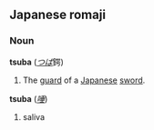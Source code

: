 ==Japanese romaji==
===Noun===
'''tsuba''' (''[[つば]]''鍔)

#The [[guard]] of a [[Japanese]] [[sword]].

'''tsuba''' (''[[唾]]'')
# saliva